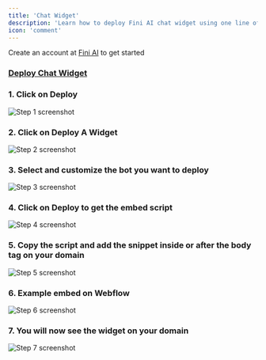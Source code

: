 ```yaml
---
title: 'Chat Widget'
description: 'Learn how to deploy Fini AI chat widget using one line of code'
icon: 'comment'
---
```


<Tip>Create an account at [Fini AI](https://app.usefini.com) to get started</Tip>

### [Deploy Chat Widget](https://app.usefini.com/dashboard/deploy)

### 1. Click on Deploy
![Step 1 screenshot](https://images.tango.us/workflows/4d6ebe8f-3abd-4fd4-b634-4b821cf810f6/steps/cecff3f8-4f5b-4130-aa12-1aef1893e78e/aa399647-bedc-4cf1-b0fc-5309c6386dbf.png?crop=focalpoint&fit=crop&fp-x=0.1457&fp-y=0.3630&fp-z=3.1120&w=1200&mark-x=34&mark-y=319&m64=aHR0cHM6Ly9pbWFnZXMudGFuZ28udXMvc3RhdGljL2JsYW5rLnBuZz9tYXNrPWNvcm5lcnMmYm9yZGVyPTYlMkNGRjc0NDImdz02NDgmaD0xMzQmZml0PWNyb3AmY29ybmVyLXJhZGl1cz0xMA%3D%3D)


### 2. Click on Deploy A Widget
![Step 2 screenshot](https://images.tango.us/workflows/4d6ebe8f-3abd-4fd4-b634-4b821cf810f6/steps/01f8f628-d7fb-4663-9fc2-62fd88848448/914dd0f7-4bec-45e1-bfbc-1058489d8fc5.png?crop=focalpoint&fit=crop&fp-x=0.5000&fp-y=0.5000&w=1200&mark-x=888&mark-y=188&m64=aHR0cHM6Ly9pbWFnZXMudGFuZ28udXMvc3RhdGljL2JsYW5rLnBuZz9tYXNrPWNvcm5lcnMmYm9yZGVyPTQlMkNGRjc0NDImdz0xMzEmaD0zNiZmaXQ9Y3JvcCZjb3JuZXItcmFkaXVzPTEw)


### 3. Select and customize the bot you want to deploy
![Step 3 screenshot](https://images.tango.us/workflows/4d6ebe8f-3abd-4fd4-b634-4b821cf810f6/steps/c6d040a8-38f5-4be0-8f69-38f8cf4a4414/a46414fb-8e80-4907-9536-9701e02b8e69.png?crop=focalpoint&fit=crop&fp-x=0.5000&fp-y=0.5000&w=1200&mark-x=690&mark-y=537&m64=aHR0cHM6Ly9pbWFnZXMudGFuZ28udXMvc3RhdGljL2JsYW5rLnBuZz9tYXNrPWNvcm5lcnMmYm9yZGVyPTQlMkNGRjc0NDImdz0xNTEmaD00MSZmaXQ9Y3JvcCZjb3JuZXItcmFkaXVzPTEw)


### 4. Click on Deploy to get the embed script
![Step 4 screenshot](https://images.tango.us/workflows/4d6ebe8f-3abd-4fd4-b634-4b821cf810f6/steps/238dbc1a-fbcc-427d-b716-6641b175e455/22210dd4-623b-44f7-ab21-8d2a6cdd1632.png?crop=focalpoint&fit=crop&fp-x=0.5000&fp-y=0.5000&w=1200&mark-x=358&mark-y=597&m64=aHR0cHM6Ly9pbWFnZXMudGFuZ28udXMvc3RhdGljL2JsYW5rLnBuZz9tYXNrPWNvcm5lcnMmYm9yZGVyPTQlMkNGRjc0NDImdz02OCZoPTM2JmZpdD1jcm9wJmNvcm5lci1yYWRpdXM9MTA%3D)


### 5. Copy the script and add the snippet inside or after the body tag on your domain
![Step 5 screenshot](https://images.tango.us/workflows/4d6ebe8f-3abd-4fd4-b634-4b821cf810f6/steps/a3f7575e-5c75-48a5-b077-f40e175ac648/8c698ed7-9379-400a-bb38-4b7c66767413.png?crop=focalpoint&fit=crop&w=1200)


### 6. Example embed on Webflow
![Step 6 screenshot](https://images.tango.us/workflows/4d6ebe8f-3abd-4fd4-b634-4b821cf810f6/steps/ce435b5c-2c15-4c3f-b05a-cabfa3117d67/2377029e-bfc1-4743-a4b8-d24bcb772768.png?crop=focalpoint&fit=crop&fp-x=0.5100&fp-y=0.4881&fp-z=1.1206&w=1200&mark-x=59&mark-y=345&m64=aHR0cHM6Ly9pbWFnZXMudGFuZ28udXMvc3RhdGljL2JsYW5rLnBuZz9tYXNrPWNvcm5lcnMmYm9yZGVyPTYlMkNGRjc0NDImdz0xMDgyJmg9MjQmZml0PWNyb3AmY29ybmVyLXJhZGl1cz0xMA%3D%3D)


### 7. You will now see the widget on your domain
![Step 7 screenshot](https://images.tango.us/workflows/4d6ebe8f-3abd-4fd4-b634-4b821cf810f6/steps/55e9be02-a3a1-4870-8e75-9631a9c67ac6/73d4d54a-72c4-4949-8e85-8fb2fcc574c6.png?crop=focalpoint&fit=crop&fp-x=0.5000&fp-y=0.5000&w=1200&mark-x=1108&mark-y=617&m64=aHR0cHM6Ly9pbWFnZXMudGFuZ28udXMvc3RhdGljL2JsYW5rLnBuZz9tYXNrPWNvcm5lcnMmYm9yZGVyPTQlMkNGRjc0NDImdz02NiZoPTcwJmZpdD1jcm9wJmNvcm5lci1yYWRpdXM9MTA%3D)



<br />
